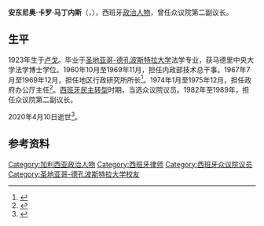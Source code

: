 {{西班牙语姓名|卡罗|马丁内斯}}
{{Infobox officeholder
|name          = 安东尼奥·卡罗·马丁内斯
|native_name   = Antonio Carro Martínez
|image         = 
|office        = [[西班牙政府|西班牙政府]]办公厅主任
|term_start    = 1974年1月3日
|term_end      = 1975年12月12日
|predecessor   = 
|successor     = [[阿方索·奥索里奥|阿方索·奥索里奥]]
|office1       = [[西班牙众议院|西班牙众议院]]第二副议长
|term_start1   = 1982年8月31日
|term_end1     = 1989年9月2日
|predecessor1  = 
|successor1    = 
|sex           = 男
|birth_date    = {{birth date|1923|5|3}}
|birth_place   = 西班牙[[卢戈省|卢戈省]][[卢戈_(西班牙)|卢戈]]
|death_date    = {{Dda|2020|4|10|1923|5|3}}
|death_place   = 西班牙[[马德里|马德里]]
|party         = [[傳統主義西班牙國家工團主義進攻委員會方陣|长枪党]]<br/>人民联盟
|spouse        = 
|children      = 
|alma_mater    = 
|religion      = 
}}
'''安东尼奥·卡罗·马丁内斯'''（{{lang-es|Antonio Carro Martínez}}，{{bd|1923年|5月3日|2020年|4月10日|catIdx=Carro}}），西班牙[[政治人物|政治人物]]，曾任众议院第二副议长。

==生平==
1923年生于[[卢戈_(西班牙)|卢戈]]。毕业于[[圣地亚哥-德孔波斯特拉大学|圣地亚哥-德孔波斯特拉大学]]法学专业，获马德里中央大学法学博士学位。1960年10月至1969年11月，担任内政部技术总干事。1967年7月至1969年12月，担任地区行政研究所所长<ref>{{cite journal |title=Orden por la que se dispone que don Antonio Carro Martínez cese en el cargo de Director del Instituto de Estudios de Administración Local |journal=Boletín Oficial del Estado |date=1969-12-13 |issue=298 |page=19418 |language=es}}</ref>。1974年1月至1975年12月，担任政府办公厅主任<ref>{{cite web |title=Carro Martínez o la discreción |url=https://www.abc.es/espana/galicia/abci-juan-soto-carro-martinez-o-discrecion-202004200037_noticia.html |publisher=[[阿贝赛报|ABC]] |language=es |date=2020-04-20}}</ref>。[[西班牙民主转型|西班牙民主转型]]时期，当选众议院议员。1982年至1989年，担任众议院第二副议长。

2020年4月10日逝世<ref>{{cite web |title=El exministro y exdiputado lucense Carro Martínez fallece a los 96 años en Madrid |url=https://www.elprogreso.es/articulo/lugo/exministro-exdiputado-lucense-carro-martinez-fallece-96-anos-madrid/202004121011021432963.html |publisher=El Progreso |language=es |date=2020-04-12 |access-date=2020-12-04 |archive-date=2020-09-11 |archive-url=https://web.archive.org/web/20200911125704/https://www.elprogreso.es/articulo/lugo/exministro-exdiputado-lucense-carro-martinez-fallece-96-anos-madrid/202004121011021432963.html |dead-url=no }}</ref>。
==参考资料==
{{Reflist}}

{{Authority control}}
{{DEFAULTSORT:Carro, Antonio}}
[[Category:加利西亚政治人物|Category:加利西亚政治人物]]
[[Category:西班牙律师|Category:西班牙律师]]
[[Category:西班牙众议院议员|Category:西班牙众议院议员]]
[[Category:圣地亚哥-德孔波斯特拉大学校友|Category:圣地亚哥-德孔波斯特拉大学校友]]